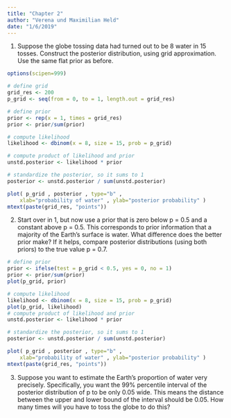 ```yaml
---
title: "Chapter 2"
author: "Verena und Maximilian Held"
date: "1/6/2019"
---
```


1. Suppose the globe tossing data had turned out to be 8 water in 15 tosses.
Construct the posterior distribution, using grid approximation.
Use the same flat prior as before.

```r
options(scipen=999)

# define grid
grid_res <- 200
p_grid <- seq(from = 0, to = 1, length.out = grid_res)

# define prior
prior <- rep(x = 1, times = grid_res)
prior <- prior/sum(prior)

# compute likelihood
likelihood <- dbinom(x = 8, size = 15, prob = p_grid)

# compute product of likelihood and prior
unstd.posterior <- likelihood * prior

# standardize the posterior, so it sums to 1
posterior <- unstd.posterior / sum(unstd.posterior)

plot( p_grid , posterior , type="b" ,
    xlab="probability of water" , ylab="posterior probability" )
mtext(paste(grid_res, "points"))

```


2. Start over in 1, but now use a prior that is zero below p = 0.5 and a constant above p = 0.5.
This corresponds to prior information that a majority of the Earth’s surface is water.
What difference does the better prior make?
If it helps, compare posterior distributions (using both priors) to the true value p = 0.7.

```r
# define prior
prior <- ifelse(test = p_grid < 0.5, yes = 0, no = 1)
prior <- prior/sum(prior)
plot(p_grid, prior)

# compute likelihood
likelihood <- dbinom(x = 8, size = 15, prob = p_grid)
plot(p_grid, likelihood)
# compute product of likelihood and prior
unstd.posterior <- likelihood * prior

# standardize the posterior, so it sums to 1
posterior <- unstd.posterior / sum(unstd.posterior)

plot( p_grid , posterior , type="b" ,
    xlab="probability of water" , ylab="posterior probability" )
mtext(paste(grid_res, "points"))

```


3. Suppose you want to estimate the Earth’s proportion of water very precisely.
Specifically, you want the 99% percentile interval of the posterior distribution of p to be only 0.05 wide.
This means the distance between the upper and lower bound of the interval should be 0.05.
How many times will you have to toss the globe to do this?

```r

```

